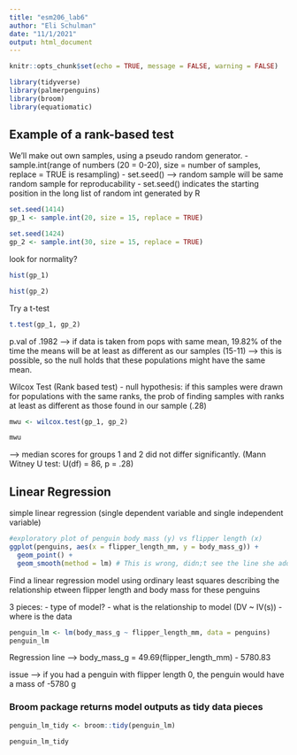 ```yaml
---
title: "esm206_lab6"
author: "Eli Schulman"
date: "11/1/2021"
output: html_document
---
```


```r
knitr::opts_chunk$set(echo = TRUE, message = FALSE, warning = FALSE)

library(tidyverse)
library(palmerpenguins)
library(broom)
library(equatiomatic)
```

## Example of a rank-based test

We'll make out own samples, using a pseudo random generator.
- sample.int(range of numbers (20 = 0-20), size = number of samples, replace = TRUE is resampling)
- set.seed() --> random sample will be same random sample for reproducability
  - set.seed() indicates the starting position in the long list of random int generated by R

```r
set.seed(1414)
gp_1 <- sample.int(20, size = 15, replace = TRUE)

set.seed(1424)
gp_2 <- sample.int(30, size = 15, replace = TRUE)
```

look for normality?

```r
hist(gp_1)

hist(gp_2)
```

Try a t-test

```r
t.test(gp_1, gp_2)
```

p.val of .1982 --> if data is taken from pops with same mean, 19.82% of the time the means will be at least as different as our samples (15-11) --> this is possible, so the null holds that these populations might have the same mean.

Wilcox Test (Rank based test)
- null hypothesis: if this samples were drawn for populations with the same ranks, the prob of finding samples with ranks at least as different as those found in our sample (.28)
```r
mwu <- wilcox.test(gp_1, gp_2)

mwu
```
--> median scores for groups 1 and 2 did not differ significantly. (Mann Witney U test: U(df) = 86, p = .28)

## Linear Regression
simple linear regression (single dependent variable and single independent variable)

```r
#exploratory plot of penguin body mass (y) vs flipper length (x)
ggplot(penguins, aes(x = flipper_length_mm, y = body_mass_g)) +
  geom_point() +
  geom_smooth(method = lm) # This is wrong, didn;t see the line she added 

```

Find a linear regression model using ordinary least squares describing the relationship etween flipper length and body mass for these penguins 

3 pieces:
- type of model?
- what is the relationship to model (DV ~ IV(s))
- where is the data 

```r
penguin_lm <- lm(body_mass_g ~ flipper_length_mm, data = penguins)
penguin_lm
```
Regression line --> body_mass_g = 49.69(flipper_length_mm) - 5780.83

issue --> if you had a penguin with flipper length 0, the penguin would have a mass of -5780 g

### Broom package returns model outputs as tidy data pieces

```r
penguin_lm_tidy <- broom::tidy(penguin_lm)

penguin_lm_tidy
```















